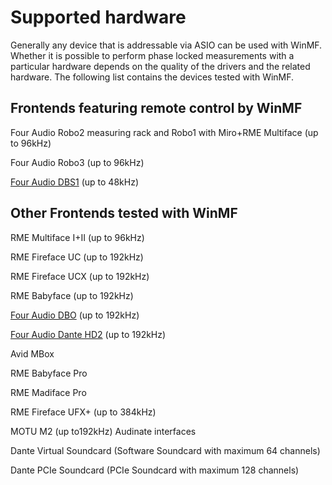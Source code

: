 # Supported hardware

Generally any device that is addressable via ASIO can be used with WinMF. Whether it is possible to perform phase locked measurements with a particular hardware depends on the quality of the drivers and the related hardware. The following list contains the devices tested with WinMF.

## Frontends featuring remote control by WinMF

Four Audio Robo2 measuring rack and Robo1 with Miro+RME Multiface (up to 96kHz)

Four Audio Robo3 (up to 96kHz)

[Four Audio DBS1](http://www.four-audio.com/en/products/dbs1.html) (up to 48kHz)

## Other Frontends tested with WinMF

RME Multiface I+II (up to 96kHz)

RME Fireface UC (up to 192kHz)

RME Fireface UCX (up to 192kHz)

RME Babyface (up to 192kHz)

[Four Audio DBO](http://www.four-audio.com/en/products/dbo1.html) (up to 192kHz)

[Four Audio Dante HD2](http://www.four-audio.com/en/products/hd2.html) (up to 192kHz)

Avid MBox

RME Babyface Pro

RME Madiface Pro

RME Fireface UFX+ (up to 384kHz)

MOTU M2 (up to192kHz)
Audinate interfaces

Dante Virtual Soundcard (Software Soundcard with maximum 64 channels)

Dante PCIe Soundcard (PCIe Soundcard with maximum 128 channels)
